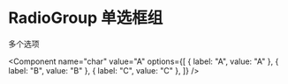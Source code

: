
# RadioGroup 单选框组

多个选项

<Component name="char" value="A" options={[
  {
    label: "A",
    value: "A"
  },
  {
    label: "B",
    value: "B"
  },
  {
    label: "C",
    value: "C"
  },
]} />

